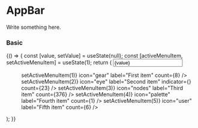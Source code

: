 

<Meta title="Components/Layout/AppBar" component={AppBar} />

# AppBar

Write something here.

<ArgsTable of={AppBar} />

### Basic

<Canvas>
    <Story name="basic">
        {() => {
            const [value, setValue] = useState(null);
            const [activeMenuItem, setActiveMenuItem] = useState(1);
            return (
                <ComponentWrapper>
                    <AppLayout>
                        <AppBar>
                            <AppBar.Item placeLeft>
                                <Input
                                    value={value}
                                    size="small"
                                    icon="search"
                                    onChange={setValue}
                                    placeholder="Search"
                                />
                            </AppBar.Item>
                            <AppBar.Item placeRight>
                                <UserMenu
                                    name={SAMPLE_USER.name}
                                    email={SAMPLE_USER.email}
                                    picture={SAMPLE_USER.pictureUrl}
                                >
                                    <Menu>
                                        <MenuItem
                                            selected={activeMenuItem === 1}
                                            onClick={() => setActiveMenuItem(1)}
                                            icon="gear"
                                            label="First item"
                                            count={8}
                                        />
                                        <MenuItem
                                            selected={activeMenuItem === 2}
                                            onClick={() => setActiveMenuItem(2)}
                                            icon="eye"
                                            label="Second item"
                                            indicator={<Icon name="warning" color="warning" />}
                                            count={23}
                                        />
                                        <MenuItem
                                            selected={activeMenuItem === 3}
                                            onClick={() => setActiveMenuItem(3)}
                                            icon="nodes"
                                            label="Third item"
                                            count={376}
                                        />
                                        <MenuItem
                                            selected={activeMenuItem === 4}
                                            onClick={() => setActiveMenuItem(4)}
                                            icon="palette"
                                            label="Fourth item"
                                            count={1}
                                        />
                                        <MenuItem
                                            selected={activeMenuItem === 5}
                                            onClick={() => setActiveMenuItem(5)}
                                            icon="user"
                                            label="Fifth item"
                                            count={6}
                                        />
                                    </Menu>
                                </UserMenu>
                            </AppBar.Item>
                        </AppBar>
                    </AppLayout>
                </ComponentWrapper>
            );
        }}
    </Story>
</Canvas>
